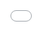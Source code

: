 ```yaml
---
title: "Practical tools for exploratory web graphics"
venue: "Center for the Ecology of Infectious Diseases (CEID), University of Georgia"
type: "invited"
recording: "none"
output:
  ioslides_presentation:
    transition: default
    widescreen: true
    self_contained: false
css:
  styles.css
date: "2017-01-25  <br /> <br /> Slides available at <http://bit.ly/CEID-UGA> <br /> <br /> This work is released under <a href='https://github.com/cpsievert/talks/blob/gh-pages/LICENSE'>Creative Commons</a>"
author: "Carson Sievert"
---
```


```r
knitr::opts_chunk$set(
  message = FALSE,
  fig.width = 10,
  fig.height = 4,
  comment = "#>",
  collapse = TRUE
)
```

## About me

### Past

<p></p>

* PhD in statistics from Iowa State University (December, 2016)
    * __Dissertation__: Interfacing R with web technologies for interactive statistical graphics ([link](https://github.com/cpsievert/phd-thesis/blob/master/docs/bookdown.pdf))

### Present

<p></p>

* Freelance software engineer, data scientist, and educator
    * Maintaining plotly (~ 2 years!)
        * Looking for "real-world applications".
    * Developing rerddap (interface to NOAA data).
    * Authoring [O'Reilly Oriole](http://www.oreilly.com/oriole/) (online tutorial mixing video, text, code).
        * Looking to run similar live workshops (experience at [Iowa State](http://heike.github.io/R-workshops/), [Monash](http://dicook.github.io/Monash-R/), [plotcon](https://plotcon.plot.ly/workshops))

## Why interactive graphics?

* Why interactive graphics for <b>presentation</b>?
    * Enhances knowledge transfer (see [New York Times](http://www.nytimes.com/interactive/2015/us/year-in-interactive-storytelling.html))
* Why interactive graphics for <b>exploration</b>?
    * Identify structure that otherwise goes missing ([Tukey 1972](http://stat-graphics.org/movies/prim9.html))
    * Better understand/diagnose models ([Wickham, Cook, & Hofmann 2015](http://onlinelibrary.wiley.com/doi/10.1002/sam.11271/abstract)).
    * [<b>Generate insights faster (iteration time is crucial!)</b>](http://stat-graphics.org/movies/tour-de-france.html)
    
<div align="center">
  <img src="workflow.svg" width="700" height="250" />
</div>
    
## Why interactive graphics _on the web_?    

* Portable (i.e., cross-platform)
* Simple to share (especially self-contained HTML)
* Encourages composability (i.e., reports, dashboards, etc)
* Enables integration of multiple systems (1 + 1 > 2)

## The problem with web graphics for data analytics

* Great for conveying information (viz is _known_), but impractical for exploration (viz is _unknown_).

<div align="center">
  <img src="workflow.svg" width="700" height="250" />
</div>

* <b>The reality:</b> analysts have to learn/juggle many technologies.
* <b>My goal:</b> An R interface that makes 80% of techniques <b>seamless</b>, <b>quick</b>, and <b>easy</b> (w/o knowledge of web technology).

# Motivating techniques through common data analysis tasks

## 2016 Election Outcomes by County ([Politico](http://rpubs.com/dgrtwo/county-results))

```
     County |   State | TotalVotes| Clinton| Johnson| Stein| Trump| Population|    Area
    --------| --------| ----------|--------|--------|------|------|-----------|--------
1   autauga | alabama |      24661|   0.240|   0.022| 0.004| 0.734|      54571|  594.44
2   baldwin | alabama |      94090|   0.196|   0.026| 0.005| 0.774|     182265| 1589.78
3   barbour | alabama |      10390|   0.467|   0.009| 0.002| 0.523|      27457|  884.88
4      bibb | alabama |       8748|   0.214|   0.014| 0.002| 0.770|      22915|  622.58
5    blount | alabama |      25384|   0.085|   0.013| 0.004| 0.899|      57322|  644.78
6   bullock | alabama |       4701|   0.751|   0.005| 0.002| 0.242|      10914|  622.81
7    butler | alabama |       8685|   0.428|   0.007| 0.001| 0.563|      20947|  776.83
8   calhoun | alabama |      47376|   0.279|   0.024| 0.006| 0.692|     118572|  605.87
9  chambers | alabama |      13778|   0.418|   0.012| 0.003| 0.566|      34215|  596.53
10 cherokee | alabama |      10503|   0.145|   0.014| 0.002| 0.839|      25989|  553.70
# ... with 3,101 more rows
```

* Is there a relationship between population density and voting preference? 

---

<a href="../20161212a/votes.html">
 <div align="center">
   <img src="votes.png" width="800" height="550"/>
 </div>
</a>

## Choropleth map of voter turnout

<a href="../20161212a/map.html">
 <div align="center">
   <img src="map.png" width="1000" height="500"/>
 </div>
</a>

## Linking proportions with geography

<a href="https://vimeo.com/192528320">
  <img src="election.png" width="1050" height="500" />
</a>


# Hands-on demo

[See here](demo.R) for the R script. [See here](demo.html) for the output. 


## Brushing plus animation

```r
# whoops, this is currently broken?
# devtools::install_github("ropensci/plotly@9370c7476f5355ad810ce5e557a08ae33c470746")
library(gapminder)
g <- crosstalk::SharedData$new(gapminder, ~continent)
gg <- ggplot(g, aes(gdpPercap, lifeExp, color = continent, frame = year)) +
  geom_point(aes(size = pop, ids = country)) +
  geom_smooth(se = FALSE, method = "lm") +
  scale_x_log10()
ggplotly(gg, tooltip = c("continent", "country", "population")) %>% 
    hide_legend() %>%
    layout(
      xaxis = list(title = "GDP per capita"), 
      yaxis = list(title = "Life expectancy")
    ) %>%
  animation_opts(easing = "linear") %>%
  highlight("plotly_click")
```

<a href="../20161212a/gapminder.html">
 <div align="center">
   <img src="gapminder.gif" width="1000" height="550"/>
 </div>
</a>

## Brushing plus animation

<a href="gapminder2.html">
 <div align="center">
   <img src="gapminder2.gif" width="1000" height="550"/>
 </div>
</a>


## Linked Tree Brushing

<iframe src = "../20161212b/parcoords/index.html" style="border: 0; position:absolute; top:10; left:0; right:0; bottom:0; width:100%; height:80%"></iframe>

---

<iframe src = "../20161212a/USArrests/index.html" style="border: 0; position:absolute; top:0; left:0; right:0; bottom:0; width:100%; height:100%"></iframe>

## The bigger picture

* All these examples: 
    * Are _self-contained_ HTML (easy to share/deploy/embed!)
    * 3 types of manipulation: focusing, arranging, and/or linking views.
* [Cook, Buja, & Swayne 1996](https://www.jstor.org/stable/1390754): {focusing, arranging, linking} => {find Gestalt, pose queries, make comparisons}
    * Linking has different interpretations (database query)
    * Focusing is deceivingly general.
    * Arrangment must (currently) be specified at runtime.
    
<p></p>

#### We can only go so far _without_ shiny

    * What if we want to display a statistical summary of a selecton?

## Dynamically aggregate selections


```r
library(plotly)
d <- crosstalk::SharedData$new(mpg)
dots <- plot_ly(d, color = ~class, x = ~displ, y = ~cyl)
boxs <- plot_ly(d, color = ~class, x = ~class, y = ~cty) %>% add_boxplot()
bars <- plot_ly(d, x = ~class, color = ~class)

subplot(dots, boxs, titleX = TRUE, titleY = TRUE) %>%
  subplot(bars, nrows = 2, titleX = TRUE, titleY = TRUE) %>%
  layout(
    dragmode = "select",
    barmode = "overlay",
    showlegend = FALSE
  )
```

---

```r
d <- SharedData$new(mpg)
dots <- plot_ly(d, color = ~class, x = ~displ, y = ~cyl)
boxs <- plot_ly(d, color = ~class, x = ~class, y = ~cty) %>% add_boxplot()
bars <- plot_ly(d, x = ~class, color = ~class)

subplot(dots, boxs) %>%
  subplot(bars, nrows = 2) %>%
  layout(
    dragmode = "select",
    barmode = "overlay",
    showlegend = FALSE
  )
```

* plotly.js "natively" supports a few statistical graphics (e.g., bar charts, histograms, and boxplots)
    
* Dynamically updating other statistical graphics (e.g., densities, fitted lines, violins, etc) currently requires [linking views <b>with shiny</b>](https://cpsievert.github.io/plotly_book/linking-views-with-shiny.html)

## For example...

<div align="center">
  <img src="zikar.gif" width="1000" height="500" />
</div>

## Future work

* Keep adding documentation and examples to [plotly for R book](https://cpsievert.github.io/plotly_book)
* Further advance <b>plotly</b>'s support for linking views (without <b>shiny</b>).
    * [plotly.js](https://github.com/plotly/plotly.js/issues/1316) itself may gain some support...
* Support for more popular <b>ggplot2</b> extension packages such as <b>ggrepel</b> and <b>ggraph</b>.
    * Integrating <b>plotly</b>'s support for linking tree-structures with <b>ggraph</b> would be particularly interesting.

# Thank you

* Slides -- <http://bit.ly/CEID-UGA>

* Contact
    * Email -- <cpsievert1@gmail.com>
    * Twitter -- <http://twitter.com/cpsievert>
    * GitHub -- <http://github.com/cpsievert>
